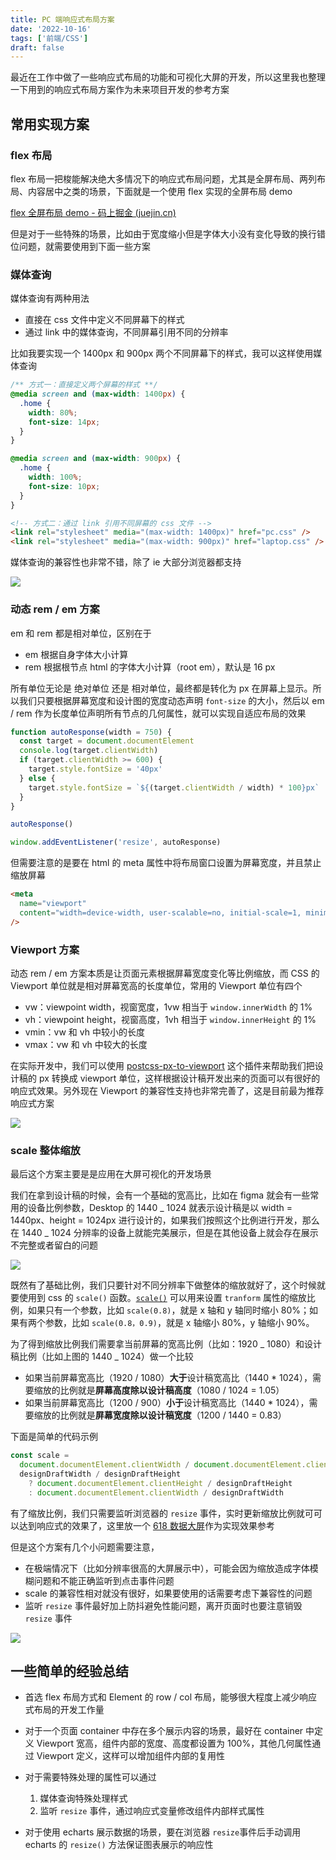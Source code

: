 ```yaml
---
title: PC 端响应式布局方案
date: '2022-10-16'
tags: ['前端/CSS']
draft: false
---
```


最近在工作中做了一些响应式布局的功能和可视化大屏的开发，所以这里我也整理一下用到的响应式布局方案作为未来项目开发的参考方案

## 常用实现方案

### flex 布局

flex 布局一把梭能解决绝大多情况下的响应式布局问题，尤其是全屏布局、两列布局、内容居中之类的场景，下面就是一个使用 flex 实现的全屏布局 demo

[flex 全屏布局 demo - 码上掘金 (juejin.cn)](https://code.juejin.cn/pen/7154945301076410383)

但是对于一些特殊的场景，比如由于宽度缩小但是字体大小没有变化导致的换行错位问题，就需要使用到下面一些方案

### 媒体查询

媒体查询有两种用法

- 直接在 css 文件中定义不同屏幕下的样式
- 通过 link 中的媒体查询，不同屏幕引用不同的分辨率

比如我要实现一个 1400px 和 900px 两个不同屏幕下的样式，我可以这样使用媒体查询

```css
/** 方式一：直接定义两个屏幕的样式 **/
@media screen and (max-width: 1400px) {
  .home {
    width: 80%;
    font-size: 14px;
  }
}

@media screen and (max-width: 900px) {
  .home {
    width: 100%;
    font-size: 10px;
  }
}
```

```html
<!-- 方式二：通过 link 引用不同屏幕的 css 文件 -->
<link rel="stylesheet" media="(max-width: 1400px)" href="pc.css" />
<link rel="stylesheet" media="(max-width: 900px)" href="laptop.css" />
```

媒体查询的兼容性也非常不错，除了 ie 大部分浏览器都支持

![](https://notesimgs.oss-cn-shanghai.aliyuncs.com/img/202210151059234.png)

### 动态 rem / em 方案

em 和 rem 都是相对单位，区别在于

- em 根据自身字体大小计算
- rem 根据根节点 html 的字体大小计算（root em），默认是 16 px

所有单位无论是 绝对单位 还是 相对单位，最终都是转化为 px 在屏幕上显示。所以我们只要根据屏幕宽度和设计图的宽度动态声明 `font-size` 的大小，然后以 em / rem 作为长度单位声明所有节点的几何属性，就可以实现自适应布局的效果

```js
function autoResponse(width = 750) {
  const target = document.documentElement
  console.log(target.clientWidth)
  if (target.clientWidth >= 600) {
    target.style.fontSize = '40px'
  } else {
    target.style.fontSize = `${(target.clientWidth / width) * 100}px`
  }
}

autoResponse()

window.addEventListener('resize', autoResponse)
```

但需要注意的是要在 html 的 meta 属性中将布局窗口设置为屏幕宽度，并且禁止缩放屏幕

```html
<meta
  name="viewport"
  content="width=device-width, user-scalable=no, initial-scale=1, minimum-scale=1, maximum-scale=1"
/>
```

### Viewport 方案

动态 rem / em 方案本质是让页面元素根据屏幕宽度变化等比例缩放，而 CSS 的 Viewport 单位就是相对屏幕宽高的长度单位，常用的 Viewport 单位有四个

- vw：viewpoint width，视窗宽度，1vw 相当于 `window.innerWidth` 的 1%
- vh：viewpoint height，视窗高度，1vh 相当于 `window.innerHeight` 的 1%
- vmin：vw 和 vh 中较小的长度
- vmax：vw 和 vh 中较大的长度

在实际开发中，我们可以使用 [postcss-px-to-viewport](https://www.npmjs.com/package/postcss-px-to-viewport) 这个插件来帮助我们把设计稿的 px 转换成 viewport 单位，这样根据设计稿开发出来的页面可以有很好的响应式效果。另外现在 Viewport 的兼容性支持也非常完善了，这是目前最为推荐响应式方案

![](https://notesimgs.oss-cn-shanghai.aliyuncs.com/img/202210161432426.png)

### scale 整体缩放

最后这个方案主要是是应用在大屏可视化的开发场景

我们在拿到设计稿的时候，会有一个基础的宽高比，比如在 figma 就会有一些常用的设备比例参数，Desktop 的 1440 _ 1024 就表示设计稿是以 width = 1440px、height = 1024px 进行设计的，如果我们按照这个比例进行开发，那么在 1440 _ 1024 分辨率的设备上就能完美展示，但是在其他设备上就会存在展示不完整或者留白的问题

![](https://notesimgs.oss-cn-shanghai.aliyuncs.com/img/202210161044144.png)

既然有了基础比例，我们只要针对不同分辨率下做整体的缩放就好了，这个时候就要使用到 css 的 `scale()` 函数。[`scale()`](https://developer.mozilla.org/zh-CN/docs/Web/CSS/scale) 可以用来设置 `tranform` 属性的缩放比例，如果只有一个参数，比如 `scale(0.8)`，就是 x 轴和 y 轴同时缩小 80%；如果有两个参数，比如 `scale(0.8，0.9)`，就是 x 轴缩小 80%，y 轴缩小 90%。

为了得到缩放比例我们需要拿当前屏幕的宽高比例（比如：1920 _ 1080）和设计稿比例（比如上图的 1440 _ 1024）做一个比较

- 如果当前屏幕宽高比（1920 / 1080）**大于**设计稿宽高比（1440 \* 1024），需要缩放的比例就是**屏幕高度除以设计稿高度**（1080 / 1024 = 1.05）
- 如果当前屏幕宽高比（1200 / 900）**小于**设计稿宽高比（1440 \* 1024），需要缩放的比例就是**屏幕宽度除以设计稿宽度**（1200 / 1440 = 0.83）

下面是简单的代码示例

```js
const scale =
  document.documentElement.clientWidth / document.documentElement.clientHeight >
  designDraftWidth / designDraftHeight
    ? document.documentElement.clientHeight / designDraftHeight
    : document.documentElement.clientWidth / designDraftWidth
```

有了缩放比例，我们只需要监听浏览器的 `resize` 事件，实时更新缩放比例就可可以达到响应式的效果了，这里放一个 [618 数据大屏](https://sugar.aipage.com/dashboard/5f81db321ff3e080e9f09168c923854f)作为实现效果参考

但是这个方案有几个小问题需要注意，

- 在极端情况下（比如分辨率很高的大屏展示中），可能会因为缩放造成字体模糊问题和不能正确监听到点击事件问题
- scale 的兼容性相对就没有很好，如果要使用的话需要考虑下兼容性的问题
- 监听 `resize` 事件最好加上防抖避免性能问题，离开页面时也要注意销毁 `resize` 事件

![](https://notesimgs.oss-cn-shanghai.aliyuncs.com/img/202210160749015.png)

## 一些简单的经验总结

- 首选 flex 布局方式和 Element 的 row / col 布局，能够很大程度上减少响应式布局的开发工作量

- 对于一个页面 container 中存在多个展示内容的场景，最好在 container 中定义 Viewport 宽高，组件内部的宽度、高度都设置为 100%，其他几何属性通过 Viewport 定义，这样可以增加组件内部的复用性
- 对于需要特殊处理的属性可以通过
  1. 媒体查询特殊处理样式
  2. 监听 `resize` 事件，通过响应式变量修改组件内部样式属性
- 对于使用 echarts 展示数据的场景，要在浏览器 `resize`事件后手动调用 echarts 的 `resize()` 方法保证图表展示的响应性

